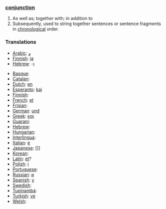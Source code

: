 ===[[conjunction]]===

# As well as; together with; in addition to
# Subsequently, used to string together sentences or sentence fragments in [[chronological]] order.

===Translations===

*[[Arabic]]: [[و]]
*[[Finnish]]: [[ja]]
*[[Hebrew]]: -[[ו]]

*[[Basque]]: [[]]
*[[Catalan]]: [[]]
*[[Dutch]]: [[en]]
*[[Esperanto]]: [[kaj]]
*[[Finnish]]: [[]]
*[[French]]: [[et]]
*[[Frisian]]: [[]]
*[[German]]: [[und]]
*[[Greek]]: [[και]]
*[[Guarani]]: [[]]
*[[Hebrew]]: [[]]
*[[Hungarian]]: [[]]
*[[Interlingua]]: [[]]
*[[Italian]]: [[e]]
*[[Japanese]]: []]
*[[Korean]]: [[]]
*[[Latin]]: [[et]]?
*[[Polish]]: [[i]]
*[[Portuguese]]: [[]]
*[[Russian]]: [[и]]
*[[Spanish]]: [[y]]
*[[Swedish]]: [[]]
*[[Tupinambá]]: [[]]
*[[Turkish]]: [[ve]]
*[[Welsh]]: [[]]